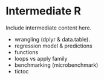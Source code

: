 # Intermediate R

Include intermediate content here.

- wrangling (dplyr & data.table).
- regression model & predictions
- functions
- loops vs apply family
- benchmarking (microbenchmark)
- tictoc
